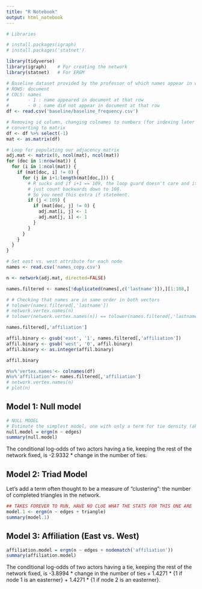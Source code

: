 ```yaml
---
title: "R Notebook"
output: html_notebook
---
```


```r
# Libraries

# install.packages(igraph)
# install.packages('statnet')

library(tidyverse)
library(igraph)    # For creating the network
library(statnet)   # For ERGM
```

```r
# Baseline dataset provided by the professor of which names appear in which document
# ROWS: document
# COLS: names
#       - 1 : name appeared in document at that row
#       - 0 : name did not appear in document at that row
df <- read.csv('baseline/baseline_frequency.csv')

# Removing id column, changing colnames to numbers (for indexing later on),
# converting to matrix
df <- df %>% select(-1) 
mat <- as.matrix(df)

# Loop for populating our adjacency matrix
adj.mat <- matrix(0, ncol(mat), ncol(mat))
for (doc in 1:nrow(mat)) {
  for (i in 1:ncol(mat)) {
    if (mat[doc, i] != 0) {
      for (j in i+1:length(mat[doc,])) {
        # R sucks and if i+1 == 109, the loop guard doesn't care and it will 
        # just count backwards down to 108.
        # So you need this extra if statement.
        if (j < 109) {
          if (mat[doc, j] != 0) {
            adj.mat[i, j] <- 1
            adj.mat[j, i] <- 1
          }
        }
      }
    }
  }
}
```

```r
# Set east vs. west attribute for each node
names <- read.csv('names_copy.csv')
```

```r
n <- network(adj.mat, directed=FALSE)

names.filtered <- names[!duplicated(names[,c('lastname')]),][1:108,]

# # Checking that names are in same order in both vectors
# tolower(names.filtered[,'lastname'])
# network.vertex.names(n)
# tolower(network.vertex.names(n)) == tolower(names.filtered[,'lastname'])

names.filtered[,'affiliation']

affil.binary <- gsub('east', '1', names.filtered[,'affiliation'])
affil.binary <- gsub('west', '0', affil.binary)
affil.binary <- as.integer(affil.binary)

affil.binary

n%v%'vertex.names'<- colnames(df)
n%v%'affiliation'<- names.filtered[,'affiliation']
# network.vertex.names(n)
# plot(n)
```

## Model 1: Null model

```r
# NULL MODEL
# Estimate the simplest model, one with only a term for tie density (akin to an intercept term in a glm)
null.model = ergm(n ~ edges)
summary(null.model)
```

The conditional log-odds of two actors having a tie, keeping the rest of the network fixed, is -2.9332 * change in the number of ties.

## Model 2: Triad Model

Let’s add a term often thought to be a measure of “clustering”: the number of completed triangles in the network.

```r
## TAKES FOREVER TO RUN, HAVE NO CLUE WHAT THE STATS FOR THIS ONE ARE
model.1 <- ergm(n ~ edges + triangle)
summary(model.1)
```

## Model 3: Affiliation (East vs. West)

```r
affiliation.model = ergm(n ~ edges + nodematch('affiliation'))
summary(affiliation.model)
```

The conditional log-odds of two actors having a tie, keeping the rest of the network fixed, is -3.8994 * change in the number of ties + 1.4271 * {1 if node 1 is an easterner} + 1.4271 * {1 if node 2 is an easterner}.


